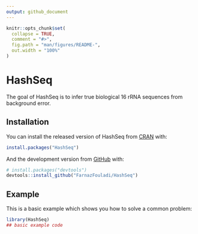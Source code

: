 ```yaml
---
output: github_document
---
```


<!-- README.md is generated from README.Rmd. Please edit that file -->

```r
knitr::opts_chunk$set(
  collapse = TRUE,
  comment = "#>",
  fig.path = "man/figures/README-",
  out.width = "100%"
)
```

# HashSeq

<!-- badges: start -->
<!-- badges: end -->

The goal of HashSeq is to infer true biological 16 rRNA sequences from background error.

## Installation

You can install the released version of HashSeq from [CRAN](https://CRAN.R-project.org) with:

``` r
install.packages("HashSeq")
```

And the development version from [GitHub](https://github.com/) with:

``` r
# install.packages("devtools")
devtools::install_github("FarnazFouladi/HashSeq")
```
## Example

This is a basic example which shows you how to solve a common problem:

```r
library(HashSeq)
## basic example code
```
